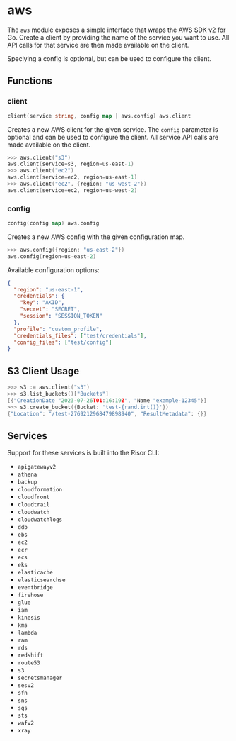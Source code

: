 # aws

The `aws` module exposes a simple interface that wraps the AWS SDK v2 for Go.
Create a client by providing the name of the service you want to use. All API
calls for that service are then made available on the client.

Speciying a config is optional, but can be used to configure the client.

## Functions

### client

```go filename="Function signature"
client(service string, config map | aws.config) aws.client
```

Creates a new AWS client for the given service. The `config` parameter is
optional and can be used to configure the client. All service API calls are
made available on the client.

```go copy filename="Example"
>>> aws.client("s3")
aws.client(service=s3, region=us-east-1)
>>> aws.client("ec2")
aws.client(service=ec2, region=us-east-1)
>>> aws.client("ec2", {region: "us-west-2"})
aws.client(service=ec2, region=us-west-2)
```

### config

```go filename="Function signature"
config(config map) aws.config
```

Creates a new AWS config with the given configuration map.

```go copy filename="Example"
>>> aws.config({region: "us-east-2"})
aws.config(region=us-east-2)
```

Available configuration options:

```json
{
  "region": "us-east-1",
  "credentials": {
    "key": "AKID",
    "secret": "SECRET",
    "session": "SESSION_TOKEN"
  },
  "profile": "custom_profile",
  "credentials_files": ["test/credentials"],
  "config_files": ["test/config"]
}
```

## S3 Client Usage

```go copy
>>> s3 := aws.client("s3")
>>> s3.list_buckets()["Buckets"]
[{"CreationDate "2023-07-26T01:16:19Z", "Name "example-12345"}]
>>> s3.create_bucket({Bucket: 'test-{rand.int()}'})
{"Location": "/test-2769212968479898940", "ResultMetadata": {}}
```

## Services

Support for these services is built into the Risor CLI:

- `apigatewayv2`
- `athena`
- `backup`
- `cloudformation`
- `cloudfront`
- `cloudtrail`
- `cloudwatch`
- `cloudwatchlogs`
- `ddb`
- `ebs`
- `ec2`
- `ecr`
- `ecs`
- `eks`
- `elasticache`
- `elasticsearchse`
- `eventbridge`
- `firehose`
- `glue`
- `iam`
- `kinesis`
- `kms`
- `lambda`
- `ram`
- `rds`
- `redshift`
- `route53`
- `s3`
- `secretsmanager`
- `sesv2`
- `sfn`
- `sns`
- `sqs`
- `sts`
- `wafv2`
- `xray`
